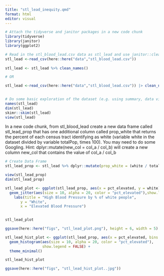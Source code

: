 ```yaml
---
title: "stl_lead_inequity.qmd"
format: html
editor: visual
---
```


```r
# Attach the tidyverse and janitor packages in a new code chunk
library(tidyverse)
library(janitor)
library(ggplot2)

```

```r
# Read in the stl_blood_lead.csv data as stl_lead and use janitor::clean_names to convert all variable names to lower snake case
stl_lead <-read_csv(here::here("data","stl_blood_lead.csv"))
                    
stl_lead <- stl_lead %>% clean_names()

# OR

stl_lead <-read_csv(here::here("data","stl_blood_lead.csv")) |> clean_names()
                    

# Do some basic exploration of the dataset (e.g. using summary, data visualizations and summary statistics)
names(stl_lead)
dim(stl_lead)
skimr::skim(stl_lead)
view(stl_lead)


```

In a new code chunk, from stl_blood_lead create a new data frame called stl_lead_prop that has one additional column called prop_white that returns the percent of each census tract identifying as white (variable white in the dataset divided by variable totalPop, times 100). You may need to do some Googling. Hint: dplyr::mutate(new_col = col_a / col_b) will create a new column new_col that contains the value of col_a / col_b

```r
# Create Data Frame
stl_lead_prop <- stl_lead %>% dplyr::mutate(prop_white = (white / total_pop) * 100) 

view(stl_lead_prop)
dim(stl_lead_prop)
```

```r
stl_lead_plot <- ggplot(stl_lead_prop, aes(x = pct_elevated, y = white)) +
  geom_jitter(aes(size = 10, alpha = 20, color = "pct_elevated"),show.legend = FALSE) + theme_minimal() +
    labs(title = "High Blood Pressure by % of white people",
       y = "White",
       x = "Elevated Blood Pressure")
    

stl_lead_plot

ggsave(here::here("figs", "stl_lead_plot.png"), height = 6, width = 5)
```

```r
stl_lead_hist_plot <- ggplot(stl_lead_prop, aes(x = pct_elevated, bins = 50)) +
  geom_histogram(aes(size = 10, alpha = 20, color = "pct_elevated"),
                 show.legend = FALSE) + 
  theme_minimal()

stl_lead_hist_plot

ggsave(here::here("figs", "stl_lead_hist_plot..jpg"))
```
